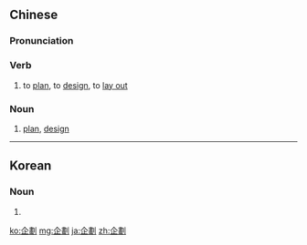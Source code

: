 {{also|企划}}
==Chinese==
{{zh-forms|s=企划}}

===Pronunciation===
{{zh-pron
|m=企huà
|c=kei5 waak6
|mn=khì-he̍k
|cat=v,n
}}

===Verb===
{{zh-verb}}

# to [[plan]], to [[design]], to [[lay out]]

===Noun===
{{zh-noun}}

# [[plan]], [[design]]

----

==Korean==
{{ko-hanjatab}}

===Noun===
{{ko-noun|hj|hangeul=기획}}

# {{hanja form of|기획|[[plan]], [[design]]}}

[[ko:企劃]]
[[mg:企劃]]
[[ja:企劃]]
[[zh:企劃]]